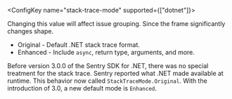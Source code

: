 <ConfigKey name="stack-trace-mode" supported={["dotnet"]}>

<Note>

Changing this value will affect issue grouping. Since the frame significantly changes shape.

</Note>

- Original - Default .NET stack trace format.
- Enhanced - Include `async`, return type, arguments, and more.

Before version 3.0.0 of the Sentry SDK for .NET, there was no special treatment for the stack trace. Sentry reported what .NET made available at runtime.
This behavior now called `StackTraceMode.Original`. With the introduction of 3.0, a new default mode is `Enhanced`.

</ConfigKey>
